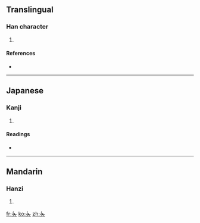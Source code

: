 ==Translingual==

===Han character===
{{Han char|rn=37|rad=大|as=00|sn=3|four=|canj=女大 (VK)}}

# {{defn|Han|sort=大00}}

====References====
* {{Han ref|kx=0248.030|dkj=05832|dj=0500.010|hdz=10524.020|uh=5928|ud=22824}}

----

==Japanese==

===Kanji===
{{ja-kanji|grade=|rs=大00}}

# {{defn|Japanese}}

====Readings====
* {{ja-readings|on=[[しょく]] (shoku), [[しき]] (shiki), [[れつ]] (retsu), [[れち]] (rechi)|kun=[[かたむける]] (katamukeru)}}

----

==Mandarin==

===Hanzi===
{{cmn-hanzi|pin=[[fú]] ([[fu2]]), [[zè]] ([[ze4]])|wg=fu<sup>2</sup>, tse<sup>4</sup>}}

# {{defn|Mandarin}}

[[fr:夨]]
[[ko:夨]]
[[zh:夨]]